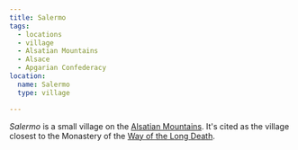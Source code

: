 ```yaml
---
title: Salermo
tags:
  - locations
  - village
  - Alsatian Mountains
  - Alsace
  - Apgarian Confederacy
location:
  name: Salermo
  type: village

---
```


<Stub />

*Salermo* is a small village on the
[Alsatian Mountains](/world/locations/alsatian-mountains). It's cited as the village
closest to the Monastery of the
[Way of the Long Death](/world/organizations/the-way-of-the-long-death/).
